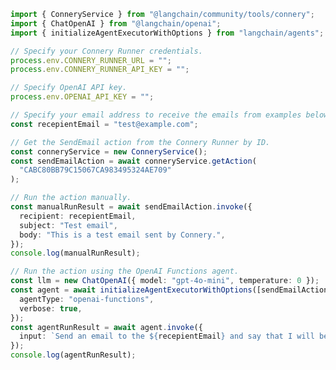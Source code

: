 ```typescript
import { ConneryService } from "@langchain/community/tools/connery";
import { ChatOpenAI } from "@langchain/openai";
import { initializeAgentExecutorWithOptions } from "langchain/agents";

// Specify your Connery Runner credentials.
process.env.CONNERY_RUNNER_URL = "";
process.env.CONNERY_RUNNER_API_KEY = "";

// Specify OpenAI API key.
process.env.OPENAI_API_KEY = "";

// Specify your email address to receive the emails from examples below.
const recepientEmail = "test@example.com";

// Get the SendEmail action from the Connery Runner by ID.
const conneryService = new ConneryService();
const sendEmailAction = await conneryService.getAction(
  "CABC80BB79C15067CA983495324AE709"
);

// Run the action manually.
const manualRunResult = await sendEmailAction.invoke({
  recipient: recepientEmail,
  subject: "Test email",
  body: "This is a test email sent by Connery.",
});
console.log(manualRunResult);

// Run the action using the OpenAI Functions agent.
const llm = new ChatOpenAI({ model: "gpt-4o-mini", temperature: 0 });
const agent = await initializeAgentExecutorWithOptions([sendEmailAction], llm, {
  agentType: "openai-functions",
  verbose: true,
});
const agentRunResult = await agent.invoke({
  input: `Send an email to the ${recepientEmail} and say that I will be late for the meeting.`,
});
console.log(agentRunResult);
```